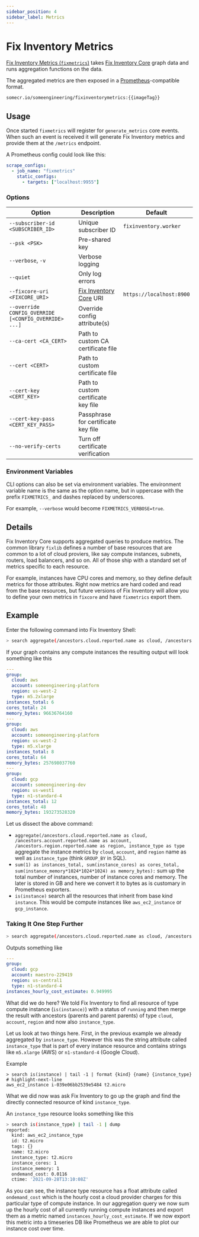 ```yaml
---
sidebar_position: 4
sidebar_label: Metrics
---
```


# Fix Inventory Metrics

[Fix Inventory Metrics (`fixmetrics`)](https://github.com/someengineering/fixinventory/tree/main/fixmetrics) takes [Fix Inventory Core](./core.mdx) graph data and runs aggregation functions on the data.

The aggregated metrics are then exposed in a [Prometheus](https://prometheus.io)-compatible format.

```bash title="Fix Inventory Metrics Docker image"
somecr.io/someengineering/fixinventorymetrics:{{imageTag}}
```

## Usage

Once started `fixmetrics` will register for `generate_metrics` core events. When such an event is received it will generate Fix Inventory metrics and provide them at the `/metrics` endpoint.

A Prometheus config could look like this:

```yaml
scrape_configs:
  - job_name: "fixmetrics"
    static_configs:
      - targets: ["localhost:9955"]
```

### Options

| Option                                               | Description                          | Default                  |
| ---------------------------------------------------- | ------------------------------------ | ------------------------ |
| `--subscriber-id <SUBSCRIBER_ID>`                    | Unique subscriber ID                 | `fixinventory.worker`    |
| `--psk <PSK>`                                        | Pre-shared key                       |                          |
| `--verbose`, `-v`                                    | Verbose logging                      |                          |
| `--quiet`                                            | Only log errors                      |                          |
| `--fixcore-uri <FIXCORE_URI>`                        | [Fix Inventory Core](./core.mdx) URI | `https://localhost:8900` |
| `--override CONFIG_OVERRIDE [<CONFIG_OVERRIDE> ...]` | Override config attribute(s)         |                          |
| `--ca-cert <CA_CERT>`                                | Path to custom CA certificate file   |                          |
| `--cert <CERT>`                                      | Path to custom certificate file      |                          |
| `--cert-key <CERT_KEY>`                              | Path to custom certificate key file  |                          |
| `--cert-key-pass <CERT_KEY_PASS>`                    | Passphrase for certificate key file  |                          |
| `--no-verify-certs`                                  | Turn off certificate verification    |                          |

### Environment Variables

CLI options can also be set via environment variables. The environment variable name is the same as the option name, but in uppercase with the prefix `FIXMETRICS_` and dashes replaced by underscores.

For example, `--verbose` would become `FIXMETRICS_VERBOSE=true`.

## Details

Fix Inventory Core supports aggregated queries to produce metrics. The common library `fixlib` defines a number of base resources that are common to a lot of cloud proviers, like say compute instances, subnets, routers, load balancers, and so on. All of those ship with a standard set of metrics specific to each resource.

For example, instances have CPU cores and memory, so they define default metrics for those attributes. Right now metrics are hard coded and read from the base resources, but future versions of Fix Inventory will allow you to define your own metrics in `fixcore` and have `fixmetrics` export them.

## Example

Enter the following command into Fix Inventory Shell:

```bash
> search aggregate(/ancestors.cloud.reported.name as cloud, /ancestors.account.reported.name as account, /ancestors.region.reported.name as region, instance_type as type : sum(1) as instances_total, sum(instance_cores) as cores_total, sum(instance_memory*1024*1024*1024) as memory_bytes): is(instance)
```

If your graph contains any compute instances the resulting output will look something like this

```yaml
---
group:
  cloud: aws
  account: someengineering-platform
  region: us-west-2
  type: m5.2xlarge
instances_total: 6
cores_total: 24
memory_bytes: 96636764160
---
group:
  cloud: aws
  account: someengineering-platform
  region: us-west-2
  type: m5.xlarge
instances_total: 8
cores_total: 64
memory_bytes: 257698037760
---
group:
  cloud: gcp
  account: someengineering-dev
  region: us-west1
  type: n1-standard-4
instances_total: 12
cores_total: 48
memory_bytes: 193273528320
```

Let us dissect the above command:

- `aggregate(/ancestors.cloud.reported.name as cloud, /ancestors.account.reported.name as account, /ancestors.region.reported.name as region, instance_type as type` aggregate the instance metrics by `cloud`, `account`, and `region` name as well as `instance_type` (think `GROUP_BY` in SQL).
- `sum(1) as instances_total, sum(instance_cores) as cores_total, sum(instance_memory*1024*1024*1024) as memory_bytes):` sum up the total number of instances, number of instance cores and memory. The later is stored in GB and here we convert it to bytes as is customary in Prometheus exporters.
- `is(instance)` search all the resources that inherit from base kind `instance`. This would be compute instances like `aws_ec2_instance` or `gcp_instance`.

### Taking It One Step Further

```bash
> search aggregate(/ancestors.cloud.reported.name as cloud, /ancestors.account.reported.name as account, /ancestors.region.reported.name as region, instance_type as type : sum(/ancestors.instance_type.reported.ondemand_cost) as instances_hourly_cost_estimate): is(instance) and instance_status = running
```

Outputs something like

```yaml
---
group:
  cloud: gcp
  account: maestro-229419
  region: us-central1
  type: n1-standard-4
instances_hourly_cost_estimate: 0.949995
```

What did we do here? We told Fix Inventory to find all resource of type compute instance (`is(instance)`) with a status of `running` and then merge the result with ancestors (parents and parent parents) of type `cloud`, `account`, `region` and now also `instance_type`.

Let us look at two things here. First, in the previous example we already aggregated by `instance_type`. However this was the string attribute called `instance_type` that is part of every instance resource and contains strings like `m5.xlarge` (AWS) or `n1-standard-4` (Google Cloud).

Example

```
> search is(instance) | tail -1 | format {kind} {name} {instance_type}
# highlight-next-line
aws_ec2_instance i-039e06bb2539e5484 t2.micro
```

What we did now was ask Fix Inventory to go up the graph and find the directly connected resource of kind `instance_type`.

An `instance_type` resource looks something like this

```bash
> search is(instance_type) | tail -1 | dump
​reported:
​  kind: aws_ec2_instance_type
​  id: t2.micro
​  tags: {}
​  name: t2.micro
​  instance_type: t2.micro
​  instance_cores: 1
​  instance_memory: 1
​  ondemand_cost: 0.0116
​  ctime: '2021-09-28T13:10:08Z'
```

As you can see, the instance type resource has a float attribute called `ondemand_cost` which is the hourly cost a cloud provider charges for this particular type of compute instance. In our aggregation query we now sum up the hourly cost of all currently running compute instances and export them as a metric named `instances_hourly_cost_estimate`. If we now export this metric into a timeseries DB like Prometheus we are able to plot our instance cost over time.
